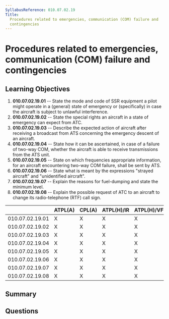 ```yaml
---
SyllabusReference: 010.07.02.19
Title:
  Procedures related to emergencies, communication (COM) failure and
  contingencies
---
```


# Procedures related to emergencies, communication (COM) failure and contingencies

## Learning Objectives

1. **010.07.02.19.01** -- State the mode and code of SSR equipment a pilot might
   operate in a (general) state of emergency or (specifically) in case the
   aircraft is subject to unlawful interference.
2. **010.07.02.19.02** -- State the special rights an aircraft in a state of
   emergency can expect from ATC.
3. **010.07.02.19.03** -- Describe the expected action of aircraft after
   receiving a broadcast from ATS concerning the emergency descent of an
   aircraft.
4. **010.07.02.19.04** -- State how it can be ascertained, in case of a failure
   of two-way COM, whether the aircraft is able to receive transmissions from
   the ATS unit.
5. **010.07.02.19.05** -- State on which frequencies appropriate information,
   for an aircraft encountering two-way COM failure, shall be sent by ATS.
6. **010.07.02.19.06** -- State what is meant by the expressions "strayed
   aircraft" and "unidentified aircraft".
7. **010.07.02.19.07** -- Explain the reasons for fuel-dumping and state the
   minimum level.
8. **010.07.02.19.08** -- Explain the possible request of ATC to an aircraft to
   change its radio-telephone (RTF) call sign.

|                 | ATPL(A) | CPL(A) | ATPL(H)/IR | ATPL(H)/VFR | CPL(H) | IR  | CBIR(A) |
| --------------- | ------- | ------ | ---------- | ----------- | ------ | --- | ------- |
| 010.07.02.19.01 | X       | X      | X          | X           | X      | X   | X       |
| 010.07.02.19.02 | X       | X      | X          | X           | X      | X   | X       |
| 010.07.02.19.03 | X       | X      | X          | X           | X      | X   | X       |
| 010.07.02.19.04 | X       | X      | X          | X           | X      | X   | X       |
| 010.07.02.19.05 | X       | X      | X          | X           | X      | X   | X       |
| 010.07.02.19.06 | X       | X      | X          | X           | X      | X   | X       |
| 010.07.02.19.07 | X       | X      | X          | X           | X      | X   |         |
| 010.07.02.19.08 | X       | X      | X          | X           | X      | X   |         |

## Summary

## Questions
